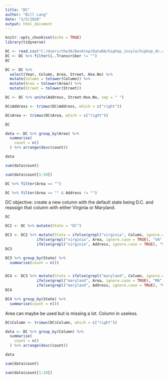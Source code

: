 ```yaml
---
title: "DC"
author: "Bill Lang"
date: "2/5/2020"
output: html_document
---
```


```r
knitr::opts_chunk$set(echo = TRUE)
library(tidyverse)
```

```r
DC <- read.csv("C:/Users/the36/Desktop/DataRA/hiphop_insyle/hiphop_dc.csv")
DC <- DC %>% filter(ï..Transcriber != "")
DC
```

```r
DC <- DC %>% 
  select(Year, Column, Area, Street, Hse.No) %>% 
  mutate(Column = tolower(Column)) %>% 
  mutate(Area = tolower(Area)) %>% 
  mutate(Street = tolower(Street))

```

```r
DC <- DC %>% unite(Address, Street:Hse.No, sep = " ") 

DC$Address <- trimws(DC$Address, which = c("right"))

DC$Area <- trimws(DC$Area, which = c("right"))

DC
```


```r
data <- DC %>% group_by(Area) %>% 
  summarise(
    count = n()
  ) %>% arrange(desc(count)) 

data

sum(data$count)

sum(data$count[1:50])
```

```r
DC %>% filter(Area == "")

DC %>% filter(Area == "" & Address != "")
```







DC objective: create a new column with the default state being D.C. and reassign that column with either Virginia or Maryland.



```r
DC

DC2 <- DC %>% mutate(State = "DC")

DC3 <- DC2 %>% mutate(State = ifelse(grepl("virginia", Column, ignore.case = TRUE), "VA",   
              ifelse(grepl("virginia", Area, ignore.case = TRUE), "VA", 
              ifelse(grepl("virginia", Address, ignore.case = TRUE), "VA", "DC"))))
DC3

DC3 %>% group_by(State) %>% 
  summarise(count = n())


DC4 <- DC3 %>% mutate(State = ifelse(grepl("maryland", Column, ignore.case = TRUE), "MA",   
              ifelse(grepl("maryland", Area, ignore.case = TRUE), "MA", 
              ifelse(grepl("maryland", Address, ignore.case = TRUE), "MA", as.character(State)))))
DC4

DC4 %>% group_by(State) %>% 
  summarise(count = n())


```























Area can maybe be used but is missing a lot.
Column in useless.

```r

DC$Column <- trimws(DC$Column, which = c("right"))

data <- DC %>% group_by(Column) %>% 
  summarise(
    count = n()
  ) %>% arrange(desc(count)) 

data

sum(data$count)

sum(data$count[1:20])

```
